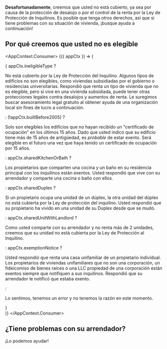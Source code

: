 
**Desafortunadamente**, creemos que usted no está cubierto, ya sea por causa de la protección de desalojo o por el control de la renta por la Ley de Protección de Inquilinos. Es posible que tenga otros derechos, así que si tiene problemas con su situación de vivienda, ¡busque ayuda a continuación!

## Por qué creemos que usted no es elegible
<AppContext.Consumer>
    {({ appCtx }) => (
        <div>
            {
                appCtx.ineligibleType ?
                <p>No está cubierto por la Ley de Protección del Inquilino. Algunos tipos de edificios no son elegibles, como viviendas subsidiadas por el gobierno o residencias universitarias. Respondió que renta un tipo de vivienda que no es elegible, pero si vive en una vivienda subsidiada, puede tener otras protecciones legales contra desalojos y aumentos de renta. Le suregimos buscar asesoramiento legal gratuito al obtener ayuda de una organización local sin fines de lucro a continuación.</p>
                : (!appCtx.builtBefore2005) ?
                <p>Solo son elegibles los edificios que no hayan recibido un "certificado de ocupación" en los últimos 15 años. Dado que usted indicó que su edificio tiene más de 15 años de antigüedad, es <em>probable</em> de estar exento. Será elegible en el futuro una vez que haya tenido un certificado de ocupación por 15 años.</p>
                : appCtx.sharedKitchenOrBath ?
                <p>Los propietarios que comparten una cocina y un baño en su residencia principal con los inquilinos están exentos. Usted respondió que vive con su arrendador y comparte una cocina o baño con ellos.</p>
                : appCtx.sharedDuplex ?
                <p>Si un propietario ocupa una unidad de un dúplex, la otra unidad del dúplex no está cubierta por la Ley de protección del inquilino. Usted respondió que su propietario ha vivido en una unidad de su Duplex desde que se mudó.</p>
                : appCtx.sharedUnitWithLandlord ?
                <p>Como usted comparte con su arrendador y no renta más de 2 unidades, creemos que su unidad no está cubierta por la Ley de Protección al Inquilino.</p>
                : appCtx.exemptionNotice ?
                <p>Usted respondió que renta una casa unifamiliar de un propietario individual. Los propietarios de viviendas unifamiliares que no son una corporación, un fideicomiso de bienes raíces o una LLC propiedad de una corporación están exentos siempre que notifiquen a sus inquilinos. Respondió que su arrendador le notificó que estaba exento.</p>
                : 
                <p>Lo sentimos, tenemos un error y no tenemos la razón en este momento.</p>
            }
        </div>
    )}
</AppContext.Consumer>

## ¿Tiene problemas con su arrendador?
<PrimaryButton to="/es/getHelp">¡Lo podemos ayudar!</PrimaryButton>